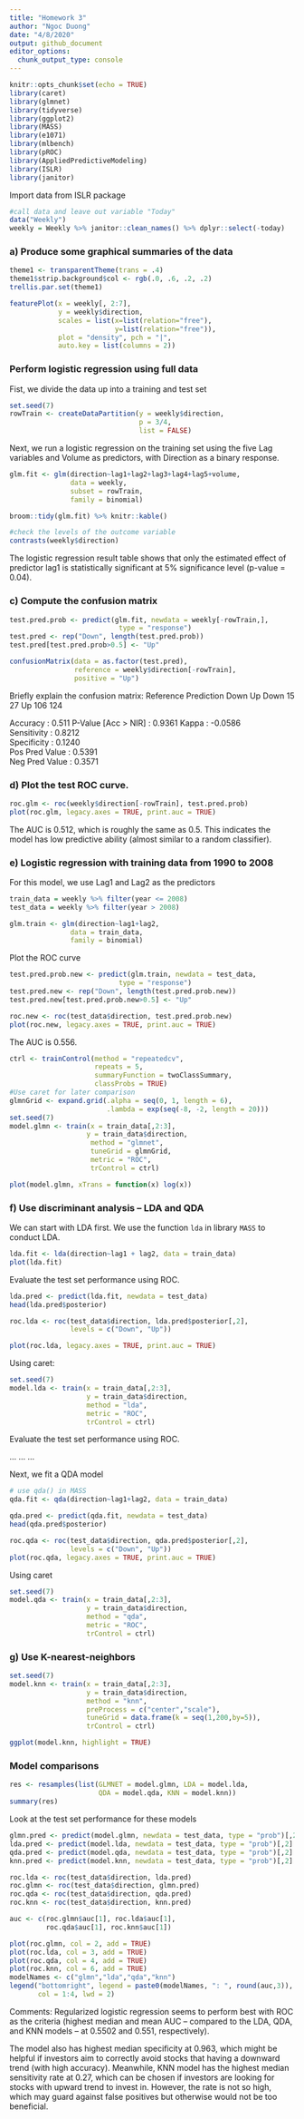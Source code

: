 ```yaml
---
title: "Homework 3"
author: "Ngoc Duong"
date: "4/8/2020"
output: github_document
editor_options: 
  chunk_output_type: console
---
```


```r
knitr::opts_chunk$set(echo = TRUE)
library(caret)
library(glmnet)
library(tidyverse)
library(ggplot2)
library(MASS)
library(e1071)
library(mlbench)
library(pROC)
library(AppliedPredictiveModeling)
library(ISLR)
library(janitor)
```

Import data from ISLR package
```r
#call data and leave out variable "Today"
data("Weekly") 
weekly = Weekly %>% janitor::clean_names() %>% dplyr::select(-today) 
```


### a) Produce some graphical summaries of the data
```r
theme1 <- transparentTheme(trans = .4)
theme1$strip.background$col <- rgb(.0, .6, .2, .2) 
trellis.par.set(theme1)

featurePlot(x = weekly[, 2:7], 
            y = weekly$direction,
            scales = list(x=list(relation="free"), 
                          y=list(relation="free")),
            plot = "density", pch = "|", 
            auto.key = list(columns = 2))
```

### Perform logistic regression using full data 

Fist, we divide the data up into a training and test set
```r
set.seed(7)
rowTrain <- createDataPartition(y = weekly$direction,
                                p = 3/4,
                                list = FALSE)
```

Next, we run a logistic regression on the training set using the five Lag variables and Volume as predictors, with Direction as a binary response.

```r
glm.fit <- glm(direction~lag1+lag2+lag3+lag4+lag5+volume, 
               data = weekly, 
               subset = rowTrain, 
               family = binomial)

broom::tidy(glm.fit) %>% knitr::kable()

#check the levels of the outcome variable
contrasts(weekly$direction)
```

The logistic regression result table shows that only the estimated effect of predictor lag1 is statistically significant at 5% significance level (p-value = 0.04).

### c) Compute the confusion matrix

```r
test.pred.prob <- predict(glm.fit, newdata = weekly[-rowTrain,],
                           type = "response")
test.pred <- rep("Down", length(test.pred.prob))
test.pred[test.pred.prob>0.5] <- "Up"

confusionMatrix(data = as.factor(test.pred),
                reference = weekly$direction[-rowTrain],
                positive = "Up")
```

Briefly explain the confusion matrix:
  Reference
Prediction Down  Up
      Down   15  27
      Up    106 124
      
Accuracy : 0.511
P-Value [Acc > NIR] : 0.9361
Kappa : -0.0586    
Sensitivity : 0.8212          
Specificity : 0.1240          
Pos Pred Value : 0.5391          
Neg Pred Value : 0.3571
      
### d) Plot the test ROC curve. 
```r
roc.glm <- roc(weekly$direction[-rowTrain], test.pred.prob)
plot(roc.glm, legacy.axes = TRUE, print.auc = TRUE)
```

The AUC is 0.512, which is roughly the same as 0.5. This indicates the model has low predictive ability (almost similar to a random classifier).

### e) Logistic regression with training data from 1990 to 2008

For this model, we use Lag1 and Lag2 as the predictors 

```r
train_data = weekly %>% filter(year <= 2008)
test_data = weekly %>% filter(year > 2008)

glm.train <- glm(direction~lag1+lag2, 
               data = train_data, 
               family = binomial)
```

Plot the ROC curve

```r
test.pred.prob.new <- predict(glm.train, newdata = test_data,
                           type = "response")
test.pred.new <- rep("Down", length(test.pred.prob.new))
test.pred.new[test.pred.prob.new>0.5] <- "Up"

roc.new <- roc(test_data$direction, test.pred.prob.new)
plot(roc.new, legacy.axes = TRUE, print.auc = TRUE)
```

The AUC is 0.556.


```r
ctrl <- trainControl(method = "repeatedcv",
                     repeats = 5,
                     summaryFunction = twoClassSummary,
                     classProbs = TRUE)
#Use caret for later comparison
glmnGrid <- expand.grid(.alpha = seq(0, 1, length = 6),
                        .lambda = exp(seq(-8, -2, length = 20)))
set.seed(7)
model.glmn <- train(x = train_data[,2:3],
                   y = train_data$direction,
                    method = "glmnet",
                    tuneGrid = glmnGrid,
                    metric = "ROC",
                    trControl = ctrl)

plot(model.glmn, xTrans = function(x) log(x))
```


### f) Use discriminant analysis -- LDA and QDA

We can start with LDA first. We use the function `lda` in library `MASS` to conduct LDA.

```r
lda.fit <- lda(direction~lag1 + lag2, data = train_data)
plot(lda.fit)
```

Evaluate the test set performance using ROC.
```r
lda.pred <- predict(lda.fit, newdata = test_data)
head(lda.pred$posterior)

roc.lda <- roc(test_data$direction, lda.pred$posterior[,2], 
               levels = c("Down", "Up"))

plot(roc.lda, legacy.axes = TRUE, print.auc = TRUE)
```

Using caret:
```r
set.seed(7)
model.lda <- train(x = train_data[,2:3],
                   y = train_data$direction,
                   method = "lda",
                   metric = "ROC",
                   trControl = ctrl)
```

Evaluate the test set performance using ROC.

...
...
...

Next, we fit a QDA model

```r
# use qda() in MASS
qda.fit <- qda(direction~lag1+lag2, data = train_data)

qda.pred <- predict(qda.fit, newdata = test_data)
head(qda.pred$posterior)

roc.qda <- roc(test_data$direction, qda.pred$posterior[,2], 
               levels = c("Down", "Up"))
plot(roc.qda, legacy.axes = TRUE, print.auc = TRUE)
```

Using caret
```r
set.seed(7)
model.qda <- train(x = train_data[,2:3],
                   y = train_data$direction,
                   method = "qda",
                   metric = "ROC",
                   trControl = ctrl)
```

### g) Use K-nearest-neighbors

```r
set.seed(7)
model.knn <- train(x = train_data[,2:3],
                   y = train_data$direction,
                   method = "knn",
                   preProcess = c("center","scale"),
                   tuneGrid = data.frame(k = seq(1,200,by=5)),
                   trControl = ctrl)

ggplot(model.knn, highlight = TRUE)
```

### Model comparisons


```r
res <- resamples(list(GLMNET = model.glmn, LDA = model.lda, 
                      QDA = model.qda, KNN = model.knn))
summary(res)
```


Look at the test set performance for these models

```r
glmn.pred <- predict(model.glmn, newdata = test_data, type = "prob")[,2]
lda.pred <- predict(model.lda, newdata = test_data, type = "prob")[,2]
qda.pred <- predict(model.qda, newdata = test_data, type = "prob")[,2]
knn.pred <- predict(model.knn, newdata = test_data, type = "prob")[,2]

roc.lda <- roc(test_data$direction, lda.pred)
roc.glmn <- roc(test_data$direction, glmn.pred)
roc.qda <- roc(test_data$direction, qda.pred)
roc.knn <- roc(test_data$direction, knn.pred)

auc <- c(roc.glmn$auc[1], roc.lda$auc[1],
         roc.qda$auc[1], roc.knn$auc[1])

plot(roc.glmn, col = 2, add = TRUE)
plot(roc.lda, col = 3, add = TRUE)
plot(roc.qda, col = 4, add = TRUE)
plot(roc.knn, col = 6, add = TRUE)
modelNames <- c("glmn","lda","qda","knn")
legend("bottomright", legend = paste0(modelNames, ": ", round(auc,3)),
       col = 1:4, lwd = 2)
```


Comments: Regularized logistic regression seems to perform best with ROC as the criteria (highest median and mean AUC -- compared to the LDA, QDA, and KNN models -- at 0.5502 and 0.551, respectively). 

The model also has highest median specificity at 0.963, which might be helpful if investors aim to correctly avoid stocks that having a downward trend (with high accuracy). Meanwhile, KNN model has the highest median sensitivity rate at 0.27, which can be chosen if investors are looking for stocks with upward trend to invest in. However, the rate is not so high, which may guard against false positives but otherwise would not be too beneficial. 


